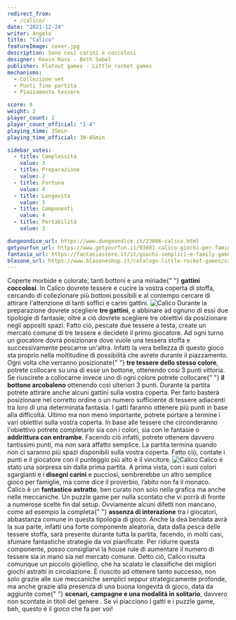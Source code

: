 ```yaml
---
redirect_from:
  - /calico/
date: "2021-12-24"
writer: Angelo
title: "Calico"
featureImage: cover.jpg
description: Sono così carini e coccolosi
designer: Kevin Russ - Beth Sobel
publisher: Flatout games - Little rocket games
mechanisms:
  - Collezione set
  - Punti fine partita
  - Piazzamento tessere

score: 8
weight: 2
player_count: 2
player_count_official: "1-4"
playing_time: 35min
playing_time_official: 30-45min

sidebar_votes:
  - title: Complessità
    value: 3
  - title: Preparazione
    value: 2
  - title: Fortuna
    value: 4
  - title: Longevità
    value: 3
  - title: Componenti
    value: 4
  - title: Portabilità
    value: 3

dungeondice_url: https://www.dungeondice.it/23086-calico.html
getyourfun_url: https://www.getyourfun.it/03081-calico-giochi-per-famiglia.html
fantasia_url: https://fantasiastore.it/it/giochi-semplici-e-family-games/9978-calico.html
blasone_url: https://www.blasoneshop.it/catalogo-little-rocket-games/calico-259-1106
---
```


<Setting>
  Coperte morbide e colorate, tanti bottoni e una miriade{" "}
  <strong>gattini coccolosi</strong>. In Calico dovrete tessere e cucire la
  vostra coperta di stoffa, cercando di collezionare più bottoni possibili e al
  contempo cercare di attirare l'attenzione di tanti soffici e carini gattini.
</Setting>

<img src="./game1.jpg" alt="Calico" />

<Rules>
  Durante la preparazione dovrete scegliere <strong>tre gattini</strong>, e
  abbinare ad ognuno di essi due tipologie di fantasie; oltre a ciò dovrete
  scegliere tre obiettivi da posizionare negli appositi spazi. Fatto ciò,
  pescate due tessere a testa, create un mercato comune di tre tessere e
  decidete il primo giocatore. Ad ogni turno un giocatore dovrà posizionare dove
  vuole una tessera stoffa e successivamente pescarne un'altra. Infatti la vera
  bellezza di questo gioco sta proprio nella moltitudine di possibilità che
  avrete durante il piazzamento. Ogni volta che verranno posizionate{" "}
  <strong>tre tessere dello stesso colore</strong>, potrete collocare su una di
  esse un bottone, ottenendo così 3 punti vittoria. Se riuscirete a collocarne
  invece uno di ogni colore potrete collocare{" "}
  <strong>il bottone arcobaleno</strong> ottenendo così ulteriori 3 punti.
  Durante la partita potrete attirare anche alcuni gattini sulla vostra coperta.
  Per farlo basterà posizionare nel corretto ordine o un numero sufficiente di
  tessere adiacenti tra loro di una determinata fantasia. I gatti faranno
  ottenere più punti in base alla difficoltà. Ultimo ma non meno importante,
  potrete portare a termine i vari obiettivi sulla vostra coperta. In base alle
  tessere che circonderanno l'obiettivo potrete completarlo sia con i colori,
  sia con le fantasie o <strong>addirittura con entrambe</strong>. Facendo ciò
  infatti, potrete ottenere davvero tantissimi punti, ma non sarà affatto
  semplice. La partita termina quando non ci saranno più spazi disponibili sulla
  vostra coperta. Fatto ciò, contate i punti e il giocatore con il punteggio più
  alto è il vincitore.
</Rules>

<img src="./game2.jpg" alt="Calico" />

<Feedback>
  Calico è stato una sorpresa sin dalla prima partita. A prima vista, con i suoi
  colori sgargianti e i <strong>disegni carini</strong> e pucciosi, sembrerebbe
  un altro semplice gioco per famiglie, ma come dice il proverbio, l’abito non
  fa il monaco. Calico è un <strong>fantastico astratto</strong>, ben curato non
  solo nella grafica ma anche nelle meccaniche. Un puzzle game per nulla
  scontato che vi porrà di fronte a numerose scelte fin dal setup. Ovviamente
  alcuni difetti non mancano, come ad esempio la completa{" "}
  <strong>assenza di interazione</strong> tra i giocatori, abbastanza comune in
  questa tipologia di gioco. Anche la dea bendata avrà la sua parte, infatti una
  forte componente aleatoria, data dalla pesca delle tessere stoffa, sarà
  presente durante tutta la partita, facendo, in molti casi, sfumare fantastiche
  strategie da voi pianificate. Per ridurre questa componente, posso
  consigliarvi la house rule di aumentare il numero di tessere sia in mano sia
  nel mercato comune. Detto ciò, Calico risulta comunque un piccolo gioiellino,
  che ha scalato le classifiche dei migliori giochi astratti in circolazione. È
  riuscito ad ottenere tanto successo, non solo grazie alle sue meccaniche
  semplici seppur strategicamente profonde, ma anche grazie alla presenza di una
  buona longevità di gioco, data da aggiunte come{" "}
  <strong>scenari, campagne e una modalità in solitario</strong>, davvero non
  scontate in titoli del genere . Se vi piacciono i gatti e i puzzle game, beh,
  questo è il gioco che fa per voi!
</Feedback>

<Instagram id="CX3FJF_FwTP" />
